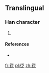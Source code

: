 ==Translingual==

===Han character===
{{Han char|rn=60|rad=彳|as=06|sn=9|four=|canj=竹人廿戈人 (HOTIO)}}

# {{defn|Han|sort=彳06}}

====References====
* {{Han ref|kx=0369.081|hdz=20822.031|uh=5F94|ud=24468}}

[[fr:徔]]
[[pl:徔]]
[[zh:徔]]